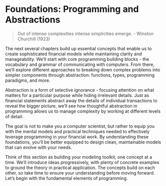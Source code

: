 # Foundations: Programming and Abstractions {#sec-conceptual-foundations}

> Out of intense complexities intense simplicities emerge. - Winston Churchill (1923)

The next several chapters build up essential concepts that enable us to create sophisticated financial models while maintaining clarity and manageability. We'll start with core programming building blocks - the vocabulary and grammar of communicating with computers. From there, we'll explore different approaches to breaking down complex problems into simpler components through abstraction: functions, types, programming paradigms, and more.

Abstraction is a form of selective ignorance - focusing attention on what matters for a particular purpose while hiding irrelevant details. Just as financial statements abstract away the details of individual transactions to reveal the bigger picture, we'll see how thoughtful abstraction in programming allows us to manage complexity by working at different levels of detail.

The goal is not to make you a computer scientist, but rather to equip you with the mental models and practical techniques needed to effectively leverage programming in your financial work. By understanding these foundations, you'll be better equipped to design clean, maintainable models that can evolve with your needs.

Think of this section as building your modeling toolkit, one concept at a time. We'll introduce ideas progressively, with plenty of concrete examples to ground the theory in practical application. The concepts build on each other, so take time to ensure your understanding before moving forward. Let's begin with the fundamental elements of programming.